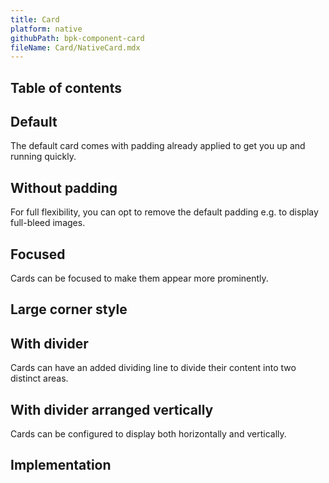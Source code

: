 ```yaml
---
title: Card
platform: native
githubPath: bpk-component-card
fileName: Card/NativeCard.mdx
---
```




## Table of contents

## Default

The default card comes with padding already applied to get you up and running quickly.

<NativeComponentScreenshots
  iOS={iosCardDefault}
  iOSAltText="iOS card component"
  android={androidCardDefault}
  androidAltText="Android card component" />

## Without padding

For full flexibility, you can opt to remove the default padding e.g. to display full-bleed images.

<NativeComponentScreenshots
  iOS={iosCardWithoutPadding}
  iOSAltText="iOS card without padding"
  android={androidCardWithoutPadding}
  androidAltText="Android card without padding" />

## Focused

Cards can be focused to make them appear more prominently.

<NativeComponentScreenshots
  iOS={iosCardFocused}
  iOSAltText="iOS card focused"
  android={androidCardFocused}
  androidAltText="Android card focused" />

## Large corner style

<NativeComponentScreenshots
  iOS={iosCardCornerStyleLarge}
  iOSAltText="iOS card with large corner style"
  android={androidCardCornerStyleLarge}
  androidAltText="Android card with large corner style" />

## With divider

Cards can have an added dividing line to divide their content into two distinct areas.

<NativeComponentScreenshots
  iOS={iosCardWithDivider}
  iOSAltText="iOS card with divider"
  android={androidCardWithDivider}
  androidAltText="Android card with divider" />

## With divider arranged vertically

Cards can be configured to display both horizontally and vertically.

<NativeComponentScreenshots
  iOS={iosCardWithDividerArrangedVertically}
  iOSAltText="iOS card with divider arranged vertically"
  android={androidCardWithDividerArrangedVertically}
  androidAltText="Android card with divider arranged vertically" />

## Implementation

<Readme file={readme} />
